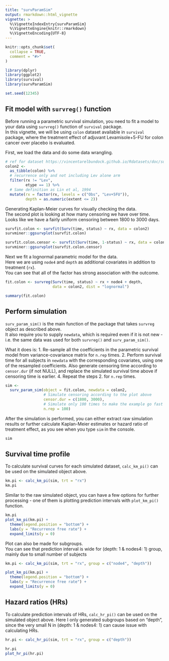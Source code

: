 ---
title: "survParamSim"
output: rmarkdown::html_vignette
vignette: >
  %\VignetteIndexEntry{survParamSim}
  %\VignetteEngine{knitr::rmarkdown}
  %\VignetteEncoding{UTF-8}
---

```{r, include = FALSE}
knitr::opts_chunk$set(
  collapse = TRUE,
  comment = "#>"
)
```

```{r setup}
library(dplyr)
library(ggplot2)
library(survival)
library(survParamSim)

set.seed(12345)
```

## Fit model with `survreg()` function

Before running a parametric survival simulation, you need to fit a model to your data using `survreg()` function of `survival` package.  
In this vignette, we will be using `colon` dataset available in `survival` package, where the treatment effect of adjuvant Levamisole+5-FU for colon cancer over placebo is evaluated.

First, we load the data and do some data wrangling.

```{r prep}
# ref for dataset https://vincentarelbundock.github.io/Rdatasets/doc/survival/colon.html
colon2 <- 
  as_tibble(colon) %>% 
  # recurrence only and not including Lev alone arm
  filter(rx != "Lev",
         etype == 1) %>% 
  # Same definition as Lin et al, 1994
  mutate(rx = factor(rx, levels = c("Obs", "Lev+5FU")),
         depth = as.numeric(extent <= 2))
```

Generating Kaplan-Meier curves for visually checking the data.  
The second plot is looking at how many censoring we have over time.  
Looks like we have a fairly uniform censoring between 1800 to 3000 days.

```{r plot_raw_data}
survfit.colon <- survfit(Surv(time, status) ~ rx, data = colon2)
survminer::ggsurvplot(survfit.colon)

survfit.colon.censor <- survfit(Surv(time, 1-status) ~ rx, data = colon2)
survminer::ggsurvplot(survfit.colon.censor)
```


Next we fit a lognormal parametric model for the data.  
Here we are using `node4` and `depth` as additional covariates in addition to treatment (`rx`).  
You can see that all of the factor has strong association with the outcome.

```{r fit}
fit.colon <- survreg(Surv(time, status) ~ rx + node4 + depth, 
                     data = colon2, dist = "lognormal")

summary(fit.colon)
```

## Perform simulation

`surv_param_sim()` is the main function of the package that takes `survreg` object as described above.  
It also require you to supply `newdata`, which is required even if it is not new - i.e. the same data was used for both `survreg()` and `surv_param_sim()`.

What it does is:
1. Re-sample all the coefficients in the parametric survival model from variance-covariance matrix for `n.rep` times.
2. Perform survival time for all subjects in `newdata` with the corresponding covariates, using one of the resampled coefficients. Also generate censoring time according to `censor.dur` (if not NULL), and replace the simulated survival time above if censoring time is earlier.
4. Repeat the steps 2. for `n.rep` times.

```{r sim}
sim <- 
  surv_param_sim(object = fit.colon, newdata = colon2, 
                 # Simulate censoring according to the plot above
                 censor.dur = c(1800, 3000),
                 # Simulate only 100 times to make the example go fast
                 n.rep = 100)
```

After the simulation is performed, you can either extract raw simulation results or further calculate Kaplan-Meier estimates or hazard ratio of treatment effect, as you see when you type `sim` in the console.

```{r simout}
sim
```

## Survival time profile

To calculate survival curves for each simulated dataset, `calc_km_pi()` can be used on the simulated object above.

```{r km_pi_calc}
km.pi <- calc_km_pi(sim, trt = "rx")
km.pi
```

Similar to the raw simulated object, you can have a few options for further processing - one of them is plotting prediction intervals with `plot_km_pi()` function.

```{r km_pi_plot}
km.pi
plot_km_pi(km.pi) +
  theme(legend.position = "bottom") +
  labs(y = "Recurrence free rate") +
  expand_limits(y = 0)
```

Plot can also be made for subgroups.  
You can see that prediction interval is wide for (depth: 1 & nodes4: 1) group, mainly due to small number of subjects

```{r km_pi_group}
km.pi <- calc_km_pi(sim, trt = "rx", group = c("node4", "depth"))

plot_km_pi(km.pi) +
  theme(legend.position = "bottom") +
  labs(y = "Recurrence free rate") +
  expand_limits(y = 0)
```

## Hazard ratios (HRs)

To calculate prediction intervals of HRs, `calc_hr_pi()` can be used on the simulated object above.
Here I only generated subgroups based on "depth", since the very small N in (depth: 1 & nodes4: 1) can cause issue with calculating HRs.

```{r hr_pi}
hr.pi <- calc_hr_pi(sim, trt = "rx", group = c("depth"))

hr.pi
plot_hr_pi(hr.pi)
```
